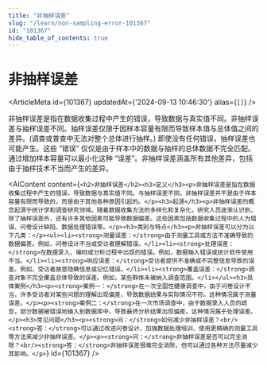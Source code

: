 ```yaml
---
title: "非抽样误差"
slug: "/learn/non-sampling-error-101367"
id: "101367"
hide_table_of_contents: true
---
```



# 非抽样误差

<ArticleMeta id={101367} updatedAt={'2024-09-13 10:46:30'} alias={`[]`} />
<div className='border-solid border-b border-t-0 my-4 border-[var(--ifm-color-gray-300)]' />

非抽样误差是指在数据收集过程中产生的错误，导致数据与真实值不同。非抽样误差与抽样误差不同。抽样误差仅限于因样本容量有限而导致样本值与总体值之间的差异。(调查或普查中无法对整个总体进行抽样。) 即使没有任何错误，抽样误差也可能产生。这些 “错误” 仅仅是由于样本中的数据与抽样的总体数据不完全匹配。通过增加样本容量可以最小化这种 “误差”。非抽样误差涵盖所有其他差异，包括由于抽样技术不当而产生的差异。

<AIContent content={`<h2>非抽样误差</h2><h3>定义</h3><p>非抽样误差是指在数据收集过程中产生的错误，导致数据与真实值不同。与抽样误差不同，非抽样误差并不是由于样本容量有限而导致的，而是由于其他各种原因引起的。</p><h3>起源</h3><p>非抽样误差的概念起源于统计学和调查研究领域。随着数据收集方法的多样化和复杂化，研究人员逐渐认识到，除了抽样误差外，还有许多其他因素可能导致数据偏差。这些因素包括数据收集过程中的人为错误、问卷设计缺陷、数据处理错误等。</p><h3>类别与特点</h3><p>非抽样误差可以分为以下几类：</p><ul><li><strong>测量误差：</strong>由于测量工具或方法不准确导致的数据偏差。例如，问卷设计不当或受访者理解错误。</li><li><strong>处理误差：</strong>在数据录入、编码或分析过程中出现的错误。例如，数据输入错误或统计软件使用不当。</li><li><strong>响应误差：</strong>受访者提供不准确或不完整信息导致的误差。例如，受访者故意隐瞒信息或记忆错误。</li><li><strong>覆盖误差：</strong>调查对象不完全覆盖总体导致的误差。例如，某些群体未被纳入调查范围。</li></ul><h3>具体案例</h3><p><strong>案例一：</strong>在一次全国性健康调查中，由于问卷设计不当，许多受访者对某些问题的理解出现偏差，导致数据结果与实际情况不符。这种情况属于测量误差。</p><p><strong>案例二：</strong>在一次市场调查中，由于数据录入人员的疏忽，部分数据被错误地输入到数据库中，导致最终分析结果出现偏差。这种情况属于处理误差。</p><h3>常见问题</h3><p><strong>问：</strong>如何减少非抽样误差？<br/><strong>答：</strong>可以通过改进问卷设计、加强数据处理培训、使用更精确的测量工具等方法来减少非抽样误差。</p><p><strong>问：</strong>非抽样误差是否可以完全消除？<br/><strong>答：</strong>非抽样误差很难完全消除，但可以通过各种方法尽量减少其影响。</p>`} id={101367} />
